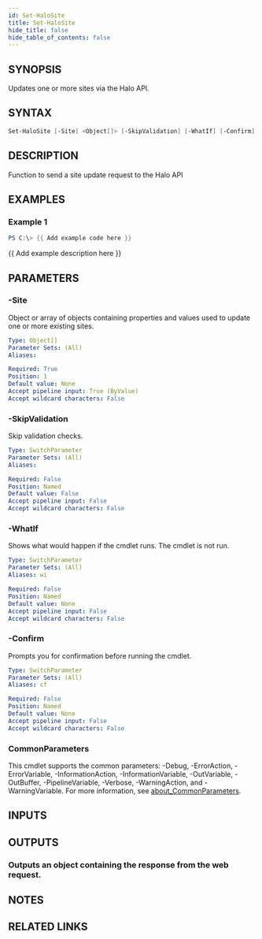 ```yaml
---
id: Set-HaloSite
title: Set-HaloSite
hide_title: false
hide_table_of_contents: false
---
```


## SYNOPSIS

Updates one or more sites via the Halo API.

## SYNTAX

```powershell
Set-HaloSite [-Site] <Object[]> [-SkipValidation] [-WhatIf] [-Confirm] [<CommonParameters>]
```

## DESCRIPTION

Function to send a site update request to the Halo API

## EXAMPLES

### Example 1

```powershell
PS C:\> {{ Add example code here }}
```

{{ Add example description here }}

## PARAMETERS

### -Site

Object or array of objects containing properties and values used to update one or more existing sites.

```yaml
Type: Object[]
Parameter Sets: (All)
Aliases:

Required: True
Position: 1
Default value: None
Accept pipeline input: True (ByValue)
Accept wildcard characters: False
```

### -SkipValidation

Skip validation checks.

```yaml
Type: SwitchParameter
Parameter Sets: (All)
Aliases:

Required: False
Position: Named
Default value: False
Accept pipeline input: False
Accept wildcard characters: False
```

### -WhatIf

Shows what would happen if the cmdlet runs.
The cmdlet is not run.

```yaml
Type: SwitchParameter
Parameter Sets: (All)
Aliases: wi

Required: False
Position: Named
Default value: None
Accept pipeline input: False
Accept wildcard characters: False
```

### -Confirm

Prompts you for confirmation before running the cmdlet.

```yaml
Type: SwitchParameter
Parameter Sets: (All)
Aliases: cf

Required: False
Position: Named
Default value: None
Accept pipeline input: False
Accept wildcard characters: False
```

### CommonParameters

This cmdlet supports the common parameters: -Debug, -ErrorAction, -ErrorVariable, -InformationAction, -InformationVariable, -OutVariable, -OutBuffer, -PipelineVariable, -Verbose, -WarningAction, and -WarningVariable. For more information, see [about_CommonParameters](http://go.microsoft.com/fwlink/?LinkID=113216).

## INPUTS

## OUTPUTS

### Outputs an object containing the response from the web request.

## NOTES

## RELATED LINKS
